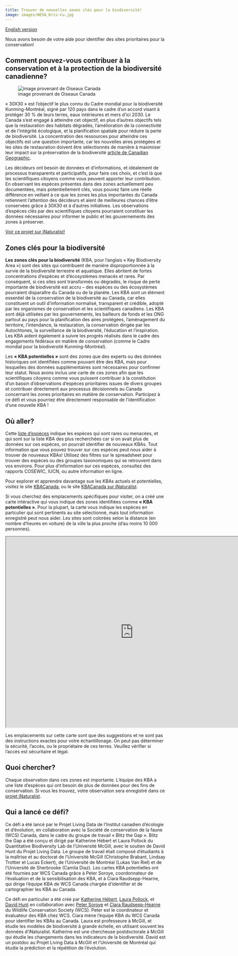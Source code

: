 ```yaml
---
title: Trouver de nouvelles zones clés pour la biodiversité!
image: images/WESA_Kris-Cu.jpg
---
```


[English version](https://pollocklab.github.io/blitz-the-gap/challenges/challenge2_mayBAs.html){.btn .btn-secondary .btn role="button"}

Nous avons besoin de votre aide pour identifier des sites prioritaires pour la conservation!

## Comment pouvez-vous contribuer à la conservation et à la protection de la biodiversité canadienne?

![image provenant de Oiseaux Canada](images/KBA-photos-by-Amanda-Bichel.jpg)

« 30X30 » est l’objectif le plus connu du Cadre mondial pour la biodiversité Kunming-Montréal, signé par 120 pays dans le cadre d’un accord visant à protéger 30 % de leurs terres, eaux intérieures et mers d’ici 2030. Le Canada s’est engagé à atteindre cet objectif, en plus d’autres objectifs tels que la restauration des habitats dégradés, l’amélioration de la connectivité et de l’intégrité écologique, et la planification spatiale pour réduire la perte de biodiversité. La concentration des ressources pour atteindre ces objectifs est une question importante, car les nouvelles aires protégées et les sites de restauration doivent être sélectionnés de manière à maximiser leur impact sur la préservation de la biodiversité [article de Canadian Geographic](https://canadiangeographic.ca/articles/safeguarding-the-future-of-canadas-environment/).

Les décideurs ont besoin de données et d’informations, et idéalement de processus transparents et participatifs, pour faire ces choix, et c’est là que les scientifiques citoyens comme vous peuvent apporter leur contribution. En observant les espèces présentes dans des zones actuellement peu documentées, mais potentiellement clés, vous pouvez faire une réelle différence en veillant à ce que les zones les plus importantes du Canada retiennent l'attention des décideurs et aient de meilleures chances d'être conservées grâce à 30X30 et à d'autres initiatives. Les observations d'espèces clés par des scientifiques citoyens pourraient constituer les données nécessaires pour informer le public et les gouvernements des zones à préserver.

[Voir ce projet sur iNaturalist!](https://inaturalist.ca/projects/maybas-conservation-priorities-in-canada){.btn .btn-primary .btn role="button"}

## Zones clés pour la biodiversité

**Les zones clés pour la biodiversité** (KBA, pour l’anglais « Key Biodiversity Area ») sont des sites qui contribuent de manière disproportionnée à la survie de la biodiversité terrestre et aquatique. Elles abritent de fortes concentrations d'espèces et d'écosystèmes menacés et rares. Par conséquent, si ces sites sont transformés ou dégradés, le risque de perte importante de biodiversité est accru – des espèces ou des écosystèmes pourraient disparaître du Canada ou de la planète. Les KBA sont un élément essentiel de la conservation de la biodiversité au Canada, car elles constituent un outil d'information normalisé, transparent et crédible, adopté par les organismes de conservation et les scientifiques canadiens. Les KBA sont déjà utilisées par les gouvernements, les bailleurs de fonds et les ONG partout au pays pour la planification des aires protégées, l'aménagement du territoire, l'intendance, la restauration, la conservation dirigée par les Autochtones, la surveillance de la biodiversité, l'éducation et l'inspiration. Les KBA aident également à suivre les progrès réalisés dans le cadre des engagements fédéraux en matière de conservation (comme le Cadre mondial pour la biodiversité Kunming-Montréal).

Les **« KBA potentielles »** sont des zones que des experts ou des données historiques ont identifiées comme pouvant être des KBA, mais pour lesquelles des données supplémentaires sont nécessaires pour confirmer leur statut. Nous avons inclus une carte de ces zones afin que les scientifiques citoyens comme vous puissent contribuer à la constitution d'un bassin d'observations d'espèces prioritaires issues de divers groupes et contribuer directement aux processus décisionnels au Canada concernant les zones prioritaires en matière de conservation. Participez à ce défi et vous pourriez être directement responsable de l'identification d'une nouvelle KBA !

## Où aller?

Cette [liste d'espèces](https://docs.google.com/spreadsheets/d/13sVfHA7ZQC7CR3s1qJyea5NH210DEXG2/edit?usp=sharing&ouid=100802341057493756245&rtpof=true&sd=true) indique les espèces qui sont rares ou menacées, et qui sont sur la liste KBA des plus recherchées car si on avait plus de données sur ces espèces, on pourrait identifier de nouveaux KBAs. Tout information que vous pouvez trouver sur ces espèces peut nous aider à trouver de nouveaux KBAs! Utilisez des filtres sur le spreadsheet pour trouver des espèces ou des groupes taxonomiques qui se retrouvent dans vos environs. Pour plus d'information sur ces espèces, consultez des rapports COSEWIC, IUCN, ou autre information en ligne.

Pour explorer et apprendre davantage sue les KBAs actuels et potentielles, visitez le site [KBACanada](https://kbacanada.org/explore/map-viewer/), ou le site [KBACanada sur iNaturalist](https://www.inaturalist.org/projects/key-biodiversity-areas-of-canada).

Si vous cherchez des emplacements spécifiques pour visiter, on a créé une carte intéractive qui vous indique des zones identifiées comme **« KBA potentielles »**. Pour la plupart, la carte vous indique les espèces en partculier qui sont pertinents au site sélectionné, mais tout information enregistré peut nous aider. Les sites sont colorées selon la distance (en nombre d'heures en voiture) de la ville la plus proche (d'au moins 10 000 personnes).

```{=html}
<iframe width="800" height="600" src="https://pollocklab.github.io/blitzthegap-mayBA/challenge_mayBA_map.html" title="Les KBA potentielles au Canada" data-external="1"></iframe>
```

::: callout-warning
Les emplacements sur cette carte sont que des suggestions et ne sont pas des instructions exactes pour votre échantillonage. On peut pas déterminer la sécurité, l'accès, ou le propriétaire de ces terres. Veuillez vérifier si l'accès est sécuritaire et légal.
:::

## Quoi chercher?

Chaque observation dans ces zones est importante. L'équipe des KBA a une liste d'espèces qui ont besoin de plus de données pour des fins de conservation. Si vous les trouvez, votre observation sera enregistré dans ce [projet iNaturalist](https://inaturalist.ca/projects/maybas-conservation-priorities-in-canada).

## Qui a lancé ce défi?

Ce défi a été lancé par le Projet Living Data de l'Institut canadien d'écologie et d'évolution, en collaboration avec la Société de conservation de la faune (WCS) Canada, dans le cadre du groupe de travail « Blitz the Gap ». Blitz the Gap a été conçu et dirigé par Katherine Hébert et Laura Pollock du Quantitative Biodiversity Lab de l'Université McGill, avec le soutien de David Hunt du Projet Living Data. Le groupe de travail était composé d'étudiants à la maîtrise et au doctorat de l'Université McGill (Christophe Brabant, Lindsay Trottier et Lucas Eckert), de l'Université de Montréal (Lukas Van Riel) et de l'Université de Sherbrooke (Camila Diaz). Les cartes KBA potentielles ont été fournies par WCS Canada grâce à Peter Soroye, coordonnateur de l'évaluation et de la sensibilisation des KBA, et à Ciara Raudsepp-Hearne, qui dirige l'équipe KBA de WCS Canada chargée d'identifier et de cartographier les KBA au Canada.

Ce défi en particulier a été créé par [Katherine Hébert](https://katherinehebert.github.io/), [Laura Pollock](https://qbiodiversity.org/), et [David Hunt](https://davidagahunt.weebly.com/about.html) en collaboration avec [Peter Soroye](https://wcscanada.org/about/contact/peter-soroye/) et [Ciara Raudsepp-Hearne](https://wcscanada.org/about/contact/ciara-raudsepp-hearne/) du Wildlife Conservation Society (WCS). Peter est le coordinateur et évaluateur des KBA chez WCS. Ciara mène l'équipe KBA du WCS Canada pour identifier les KBAs au Canada. Laura est professeure à McGill, et étudie les modèles de biodiversité à grande échelle, en utilisant souvent les données d'iNaturalist. Katherine est une chercheuse postdoctorale à McGill qui étudie les changements dans les indicateurs de la biodiversité. David est un postdoc au Projet Living Data à McGill et l'Université de Montréal qui étudie la prédiction et la répétition de l'évolution.
